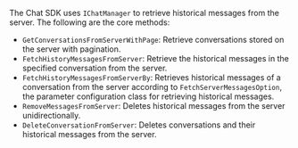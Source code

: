 <PlatformWrapper platform="windows">

The Chat SDK uses `IChatManager` to retrieve historical messages from the server. The following are the core methods:

- `GetConversationsFromServerWithPage`: Retrieve conversations stored on the server with pagination.
- `FetchHistoryMessagesFromServer`: Retrieve the historical messages in the specified conversation from the server.
- `FetchHistoryMessagesFromServerBy`: Retrieves historical messages of a conversation from the server according to `FetchServerMessagesOption`, the parameter configuration class for retrieving historical messages.
- `RemoveMessagesFromServer`: Deletes historical messages from the server unidirectionally.
- `DeleteConversationFromServer`: Deletes conversations and their historical messages from the server.

</PlatformWrapper>